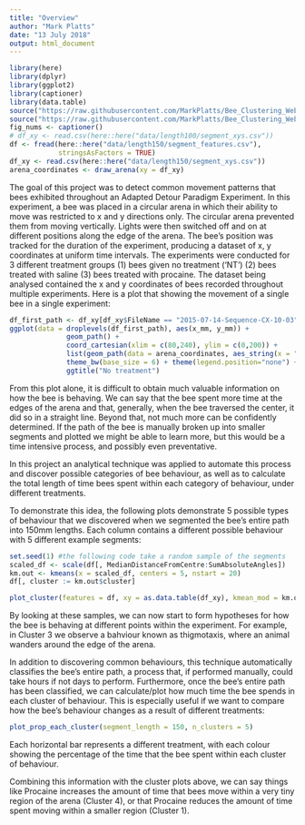 ```yaml
---
title: "Overview"
author: "Mark Platts"
date: "13 July 2018"
output: html_document
---
```


```r
library(here)
library(dplyr)
library(ggplot2)
library(captioner)
library(data.table)
source("https://raw.githubusercontent.com/MarkPlatts/Bee_Clustering_Website/master/code/R/helper_functions.R")
source("https://raw.githubusercontent.com/MarkPlatts/Bee_Clustering_Website/master/code/R/plot_prop_each_cluster.R")
fig_nums <- captioner()
# df_xy <- read.csv(here::here("data/length100/segment_xys.csv"))
df <- fread(here::here("data/length150/segment_features.csv"),
            stringsAsFactors = TRUE)
df_xy <- read.csv(here::here("data/length150/segment_xys.csv"))
arena_coordinates <- draw_arena(xy = df_xy)
```

The goal of this project was to detect common movement patterns that bees exhibited throughout an Adapted Detour Paradigm Experiment. In this experiment, a bee was placed in a circular arena in which their ability to move was restricted to x and y directions only. The circular arena prevented them from moving vertically. Lights were then switched off and on at different positions along the edge of the arena. The bee's position was tracked for the duration of the experiment, producing a dataset of x, y coordinates at uniform time intervals. The experiments were conducted for 3 different treatment groups (1) bees given no treatment ('NT') (2) bees treated with saline (3) bees treated with procaine. The dataset being analysed contained the x and y coordinates of bees recorded throughout multiple experiments. Here is a plot that showing the movement of a single bee in a single experiment:

```r
df_first_path <- df_xy[df_xy$FileName == "2015-07-14-Sequence-CX-10-03", ]
ggplot(data = droplevels(df_first_path), aes(x_mm, y_mm)) + 
              geom_path() + 
              coord_cartesian(xlim = c(80,240), ylim = c(0,200)) +
              list(geom_path(data = arena_coordinates, aes_string(x = "x", y = "y"))) + 
              theme_bw(base_size = 6) + theme(legend.position="none") +
              ggtitle("No treatment")
```

From this plot alone, it is difficult to obtain much valuable information on how the bee is behaving. We can say that the bee spent more time at the edges of the arena and that, generally, when the bee traversed the center, it did so in a straight line. Beyond that, not much more can be confidently determined. If the path of the bee is manually broken up into smaller segments and plotted we might be able to learn more, but this would be a time intensive process, and possibly even preventative.

In this project an analytical technique was applied to automate this process and discover possible categories of bee behaviour, as well as to calculate the total length of time bees spent within each category of behaviour, under different treatments.

To demonstrate this idea, the following plots demonstrate 5 possible types of behaviour that we discovered when we segmented the bee's entire path into 150mm lengths. Each column contains a different possible behaviour with 5 different example segments:

```r
set.seed(1) #the following code take a random sample of the segments
scaled_df <- scale(df[, MedianDistanceFromCentre:SumAbsoluteAngles])
km.out <- kmeans(x = scaled_df, centers = 5, nstart = 20)
df[, cluster := km.out$cluster]
```

```r
plot_cluster(features = df, xy = as.data.table(df_xy), kmean_mod = km.out, nSegments = 5)
```

By looking at these samples, we can now start to form hypotheses for how the bee is behaving at different points within the experiment. For example, in Cluster 3 we observe a bahviour known as thigmotaxis, where an animal wanders around the edge of the arena.

In addition to discovering common behaviours, this technique automatically classifies the bee's entire path, a process that, if performed manually, could take hours if not days to perform. Furthermore, once the bee's entire path has been classified, we can calculate/plot how much time the bee spends in each cluster of behaviour. This is especially useful if we want to compare how the bee's behaviour changes as a result of different treatments:

```r
plot_prop_each_cluster(segment_length = 150, n_clusters = 5)
```

Each horizontal bar represents a different treatment, with each colour showing the percentage of the time that the bee spent within each cluster of behaviour.

Combining this information with the cluster plots above, we can say things like Procaine increases the amount of time that bees move within a very tiny region of the arena (Cluster 4), or that Procaine reduces the amount of time spent moving within a smaller region (Cluster 1).

